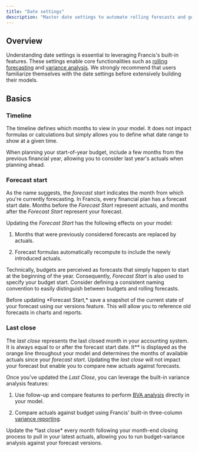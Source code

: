 ```yaml
---
title: "Date settings"
description: "Master date settings to automate rolling forecasts and get the most out of Francis."
---
```


## Overview

Understanding date settings is essential to leveraging Francis's built-in features. These settings enable core functionalities such as [rolling forecasting](/documentaion/version-control/version-control) and [variance analysis](/documentation/variance-analysis/three-column-report). We strongly recommend that users familiarize themselves with the date settings before extensively building their models.

## Basics

### Timeline

The timeline defines which months to view in your model. It does not impact formulas or calculations but simply allows you to define what date range to show at a given time.

<Tip>
  When planning your start-of-year budget, include a few months from the previous financial year, allowing you to consider last year's actuals when planning ahead.
</Tip>

### Forecast start

As the name suggests, the *forecast start* indicates the month from which you're currently forecasting. In Francis, every financial plan has a forecast start date. Months before the *Forecast Start* represent actuals, and months after the *Forecast Start* represent your forecast.

Updating the *Forecast Start* has the following effects on your model:

1. Months that were previously considered forecasts are replaced by actuals.

2. Forecast formulas automatically recompute to include the newly introduced actuals.

Technically, budgets are perceived as forecasts that simply happen to start at the beginning of the year. Consequently, *Forecast Start* is also used to specify your budget start. Consider defining a consistent naming convention to easily distinguish between budgets and rolling forecasts.

<Tip>
  Before updating *Forecast Start,* save a snapshot of the current state of your forecast using our versions feature. This will allow you to reference old forecasts in charts and reports.
</Tip>

### Last close

The *last close* represents the last closed month in your accounting system. It is always equal to or after the forecast start date. It\*\* is displayed as the orange line throughout your model and determines the months of available actuals since your *forecast start*. Updating the *last close* will not impact your forecast but enable you to compare new actuals against forecasts.

Once you've updated the *Last Close*, you can leverage the built-in variance analysis features:&#x20;

1. Use follow-up and compare features to perform [BVA analysis](/documentation/variance-analysis/month-by-month) directly in your model.

2. Compare actuals against budget using Francis' built-in three-column [variance reporting](/documentation/variance-analysis/three-column-report).

<Tip>
  Update the *last close* every month following your month-end closing process to pull in your latest actuals, allowing you to run budget-variance analysis against your forecast versions.
</Tip>